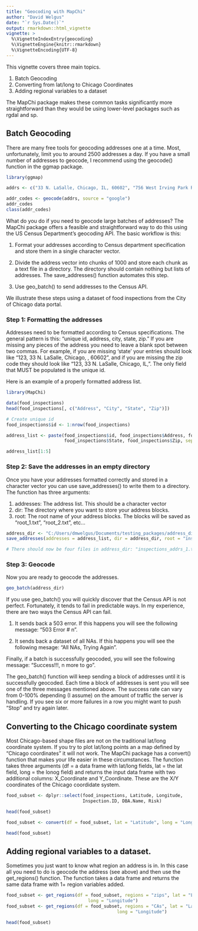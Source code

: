 ```yaml
---
title: "Geocoding with MapChi"
author: "David Welgus"
date: "`r Sys.Date()`"
output: rmarkdown::html_vignette
vignette: >
  %\VignetteIndexEntry{geocoding}
  %\VignetteEngine{knitr::rmarkdown}
  %\VignetteEncoding{UTF-8}
---
```


This vignette covers three main topics. 

1. Batch Geocoding
2. Converting from lat/long to Chicago Coordinates
3. Adding regional variables to a dataset 

The MapChi package makes these common tasks significantly more straightforward than they would be using lower-level packages such as rgdal and sp. 

## Batch Geocoding
There are many free tools for geocoding addresses one at a time. Most, unfortunately, limit you to around 2500 addresses a day. If you have a small number of addresses to geocode, I recommend using the geocode() function in the ggmap package. 

```r
library(ggmap)

addrs <- c("33 N. LaSalle, Chicago, IL, 60602", "756 West Irving Park Rd., Chicago, IL, 60613")

addr_codes <- geocode(addrs, source = "google")
addr_codes
class(addr_codes)
```

What do you do if you need to geocode large batches of addresses? The MapChi package offers a feasible and straightforward way to do this using the US Census Department's geocoding API. The basic workflow is this:

1. Format your addresses according to Census department specification and store them in a single character vector. 

2. Divide the address vector into chunks of 1000 and store each chunk as a text file in a directory. The directory should contain nothing but lists of addresses. The save_addresses() function automates this step.  

3. Use geo_batch() to send addresses to the Census API. 

We illustrate these steps using a dataset of food inspections from the City of Chicago data portal. 

### Step 1: Formatting the addresses
Addresses need to be formatted according to Census specifications. The general pattern is this: "unique id, address, city, state, zip." If you are missing any pieces of the address you need to leave a blank spot between two commas. For example, if you are missing 'state' your entries should look like "123, 33 N. LaSalle, Chicago, , 60602", and if you are missing the zip code they should look like "123, 33 N. LaSalle, Chicago, IL, ". The only field that MUST be populated is the unique id. 

Here is an example of a properly formatted address list.
```r
library(MapChi)

data(food_inspections)
head(food_inspections[, c("Address", "City", "State", "Zip")])

# Create unique id
food_inspections$id <- 1:nrow(food_inspections)

address_list <- paste(food_inspections$id, food_inspections$Address, food_inspections$City, 
                      food_inspections$State, food_inspections$Zip, sep = ", ")

address_list[1:5]
```

### Step 2: Save the addresses in an empty directory
Once you have your addresses formatted correctly and stored in a character vector you can use save_addresses() to write them to a directory. The function has three arguments:

1. addresses: The address list. This should be a character vector
2. dir: The directory where you want to store your address blocks.
3. root: The root name of your address blocks. The blocks will be saved as "root_1.txt", "root_2.txt", etc...

```r

address_dir <- "C:/Users/dmwelgus/Documents/testing_packages/address_dir"
save_addresses(addresses = address_list, dir = address_dir, root = "inspections_addrs")

# There should now be four files in address_dir: "inspections_addrs_1.txt", "inspection_addres_2.txt", etc...
```

### Step 3: Geocode
Now you are ready to geocode the addresses. 
```r
geo_batch(address_dir)
```

If you use geo_batch() you will quickly discover that the Census API is not perfect. Fortunately, it tends to fail in predictable ways. In my experience, there are two ways the Census API can fail. 

1. It sends back a 503 error. If this happens you will see the following message: "503 Error # n". 

2. It sends back a dataset of all NAs. If this happens you will see the following mesage: "All NAs, Trying Again". 

Finally, if a batch is successfully geocoded, you will see the following message: "Success!!!, n more to go". 

The geo_batch() function will keep sending a block of addresses until it is successfully geocoded. Each time a block of addresses is sent you will see one of the three messages mentioned above. The success rate can vary from 0-100% depending (I assume) on the amount of traffic the server is handling. If you see six or more failures in a row you might want to push "Stop" and try again later. 

## Converting to the Chicago coordinate system
Most Chicago-based shape files are not on the traditional lat/long coordinate system. If you try to plot lat/long points an a map defined by "Chicago coordinates" it will not work. The MapChi package has a convert() function that makes your life easier in these circumstances. The function takes three arguments (df = a data frame with lat/long fields, lat = the lat field, long = the lonog field) and returns the input data frame with two additional columns: X_Coordinate and Y_Coordinate. These are the X/Y coordinates of the Chicago coordidate system.

```r

food_subset <- dplyr::select(food_inspections, Latitude, Longitude, 
                             Inspection.ID, DBA.Name, Risk)

head(food_subset)

food_subset <- convert(df = food_subset, lat = "Latitude", long = "Longitude")

head(food_subset)
```

## Adding regional variables to a dataset. 
Sometimes you just want to know what region an address is in. In this case all you need to do is geocode the address (see above) and then use the get_regions() function. The function takes a data frame and returns the same data frame with 1+ region variables added. 

```r
food_subset <- get_regions(df = food_subset, regions = "zips", lat = "Latitude", 
                               long = "Longitude")
food_subset <- get_regions(df = food_subset, regions = "CAs", lat = "Latitude", 
                                          long = "Longitude")

head(food_subset)
```

        
